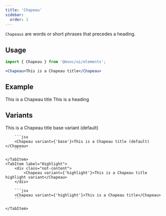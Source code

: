```yaml
---
title: 'Chapeau'
sidebar:
  order: 1
---
```



`Chapeaus` are words or short phrases that precedes a heading.

## Usage

```jsx
import { Chapeau } from '@mvoc/ui/elements';

<Chapeau>This is a Chapeau title</Chapeau>
```

## Example

<div class="not-content">
    <Chapeau>This is a Chapeau title</Chapeau>
    <Heading level={1}>This is a heading</Heading>
</div>

## Variants

<Tabs>
  <TabItem label="Base (Default)">
		<div class="not-content">
			<Chapeau variant={'base'}>This is a Chapeau title base variant (default)</Chapeau>
		</div>

		```jsx
		<Chapeau variant={'base'}>This is a Chapeau title (default)</Chapeau>
		```

	</TabItem>
	<TabItem label="Highlight">
		<div class="not-content">
			<Chapeau variant={'highlight'}>This is a Chapeau title highlight variant</Chapeau>
		</div>

		```jsx
		<Chapeau variant={'highlight'}>This is a Chapeau title</Chapeau>
		```

	</TabItem>
</Tabs>
